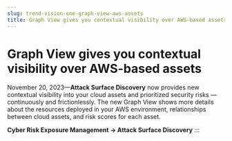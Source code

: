 ```yaml
---
slug: trend-vision-one-graph-view-aws-assets
title: Graph View gives you contextual visibility over AWS-based assets
---
```

# Graph View gives you contextual visibility over AWS-based assets

November 20, 2023—**Attack Surface Discovery** now provides new contextual visibility into your cloud assets and prioritized security risks — continuously and frictionlessly. The new Graph View shows more details about the resources deployed in your AWS environment, relationships between cloud assets, and risk scores for each asset.

**Cyber Risk Exposure Management → Attack Surface Discovery**
:::

